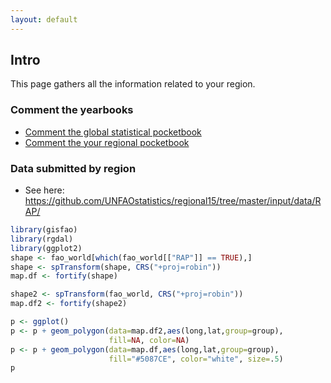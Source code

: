 ```yaml
---
layout: default
---
```


## Intro

This page gathers all the information related to your region. 

### Comment the yearbooks

- [Comment the global statistical pocketbook](comment.html)
- [Comment the your regional pocketbook](comment_regional.html)

### Data submitted by region

- See here: <https://github.com/UNFAOstatistics/regional15/tree/master/input/data/RAP/>

```r
library(gisfao)
library(rgdal)
library(ggplot2)
shape <- fao_world[which(fao_world[["RAP"]] == TRUE),]
shape <- spTransform(shape, CRS("+proj=robin"))
map.df <- fortify(shape)

shape2 <- spTransform(fao_world, CRS("+proj=robin"))
map.df2 <- fortify(shape2)

p <- ggplot()
p <- p + geom_polygon(data=map.df2,aes(long,lat,group=group), 
                      fill=NA, color=NA)
p <- p + geom_polygon(data=map.df,aes(long,lat,group=group), 
                      fill="#5087CE", color="white", size=.5)
p
```
